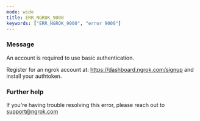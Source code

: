 ```yaml
---
mode: wide
title: ERR_NGROK_9000
keywords: ["ERR_NGROK_9000", "error 9000"]
---
```


### Message

An account is required to use basic authentication.

Register for an ngrok account at: https://dashboard.ngrok.com/signup and install your authtoken.

### Further help

If you're having trouble resolving this error, please reach out to [support@ngrok.com](mailto:support@ngrok.com?subject=Help%20with%20ERR_NGROK_9000)
